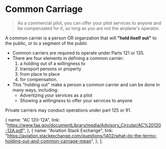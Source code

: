 
# Common Carriage

> As a commercial pilot, you can offer your pilot services to anyone and be compensated for it, so long
> as you are not the airplane's operator.

A common carrier is a person OR organzation that will **"hold itself out"** to the public, or to a segment of the public

- Common carriers are required to operate under Parts 121 or 135.
- There are four elements in defining a common carrier:
  1. a holding out of a willingness to
  2. transport persons or property
  3. from place to place
  4. for compensation.
- This "holding out" make a person a common carrier and can be done in many ways, including:
  - Advertizing your services as a pilot
  - Showing a willingness to offer your services to anyone

Private carriers may conduct operations under part 125 or 91.

  {
    name: "AC 120-12A",
    link: "https://www.faa.gov/documentLibrary/media/Advisory_Circular/AC%20120-12A.pdf",
  },
  {
    name: "Aviation Stack Exchange",
    link: "https://aviation.stackexchange.com/questions/1402/what-do-the-terms-holding-out-and-common-carriage-mean",
  },
];
